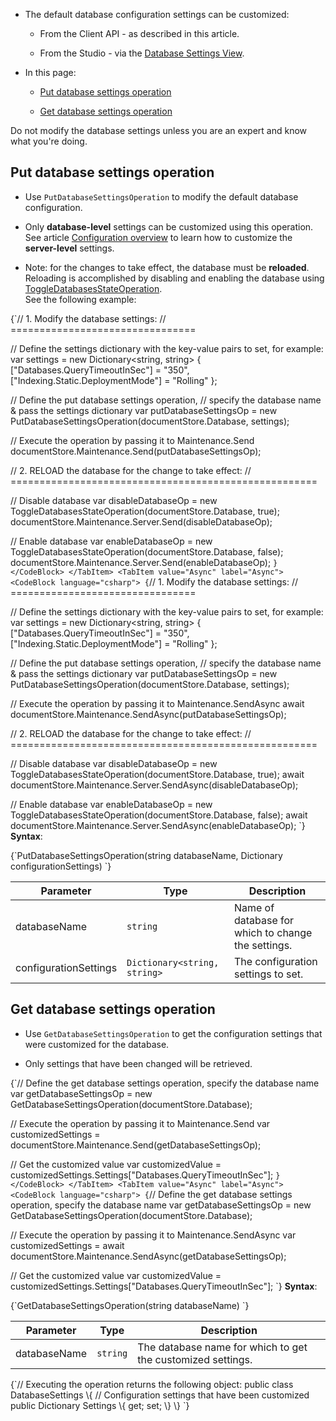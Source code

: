 
<Admonition type="note" title="">
  
* The default database configuration settings can be customized:

  * From the Client API - as described in this article.

  * From the Studio - via the [Database Settings View](../../../../studio/database/settings/database-settings.mdx#database-settings).

* In this page:  

  * [Put database settings operation](../../../../client-api/operations/maintenance/configuration/database-settings-operation.mdx#put-database-settings-operation)

  * [Get database settings operation](../../../../client-api/operations/maintenance/configuration/database-settings-operation.mdx#get-database-settings-operation)

<Admonition type="warning" title="">
Do not modify the database settings unless you are an expert and know what you're doing.  
</Admonition>

</Admonition>

## Put database settings operation

* Use `PutDatabaseSettingsOperation` to modify the default database configuration.

* Only __database-level__ settings can be customized using this operation.  
  See article [Configuration overview](../../../../server/configuration/configuration-options.mdx) to learn how to customize the __server-level__ settings.  

* Note: for the changes to take effect, the database must be __reloaded__.  
  Reloading is accomplished by disabling and enabling the database using [ToggleDatabasesStateOperation](../../../../client-api/operations/server-wide/toggle-databases-state.mdx).  
  See the following example:

<Tabs groupId='languageSyntax'>
<TabItem value="Sync" label="Sync">
<CodeBlock language="csharp">
{`// 1. Modify the database settings:
// ================================

// Define the settings dictionary with the key-value pairs to set, for example:
var settings = new Dictionary<string, string>
{
    ["Databases.QueryTimeoutInSec"] = "350", 
    ["Indexing.Static.DeploymentMode"] = "Rolling"
};

// Define the put database settings operation,
// specify the database name & pass the settings dictionary
var putDatabaseSettingsOp = new PutDatabaseSettingsOperation(documentStore.Database, settings);
    
// Execute the operation by passing it to Maintenance.Send
documentStore.Maintenance.Send(putDatabaseSettingsOp);
    
// 2. RELOAD the database for the change to take effect:
// =====================================================

// Disable database
var disableDatabaseOp = new ToggleDatabasesStateOperation(documentStore.Database, true);
documentStore.Maintenance.Server.Send(disableDatabaseOp);

// Enable database
var enableDatabaseOp = new ToggleDatabasesStateOperation(documentStore.Database, false);
documentStore.Maintenance.Server.Send(enableDatabaseOp);
`}
</CodeBlock>
</TabItem>
<TabItem value="Async" label="Async">
<CodeBlock language="csharp">
{`// 1. Modify the database settings:
// ================================

// Define the settings dictionary with the key-value pairs to set, for example:
var settings = new Dictionary<string, string>
{
    ["Databases.QueryTimeoutInSec"] = "350", 
    ["Indexing.Static.DeploymentMode"] = "Rolling"
};

// Define the put database settings operation,
// specify the database name & pass the settings dictionary
var putDatabaseSettingsOp = new PutDatabaseSettingsOperation(documentStore.Database, settings);
    
// Execute the operation by passing it to Maintenance.SendAsync
await documentStore.Maintenance.SendAsync(putDatabaseSettingsOp);
    
// 2. RELOAD the database for the change to take effect:
// =====================================================

// Disable database
var disableDatabaseOp = new ToggleDatabasesStateOperation(documentStore.Database, true);
await documentStore.Maintenance.Server.SendAsync(disableDatabaseOp);

// Enable database
var enableDatabaseOp = new ToggleDatabasesStateOperation(documentStore.Database, false);
await documentStore.Maintenance.Server.SendAsync(enableDatabaseOp);
`}
</CodeBlock>
</TabItem>
</Tabs>
__Syntax__:

<TabItem value="syntax_1" label="syntax_1">
<CodeBlock language="csharp">
{`PutDatabaseSettingsOperation(string databaseName, Dictionary<string, string> configurationSettings)
`}
</CodeBlock>
</TabItem>

| Parameter             | Type                         | Description                                        |
|-----------------------|------------------------------|----------------------------------------------------|
| databaseName          | `string`                     | Name of database for which to change the settings. |
| configurationSettings | `Dictionary<string, string>` | The configuration settings to set.                 |




## Get database settings operation

* Use `GetDatabaseSettingsOperation` to get the configuration settings that were customized for the database.  

* Only settings that have been changed will be retrieved.

<Tabs groupId='languageSyntax'>
<TabItem value="Sync" label="Sync">
<CodeBlock language="csharp">
{`// Define the get database settings operation, specify the database name
var getDatabaseSettingsOp = new GetDatabaseSettingsOperation(documentStore.Database);
    
// Execute the operation by passing it to Maintenance.Send
var customizedSettings = documentStore.Maintenance.Send(getDatabaseSettingsOp);

// Get the customized value
var customizedValue = customizedSettings.Settings["Databases.QueryTimeoutInSec"];
`}
</CodeBlock>
</TabItem>
<TabItem value="Async" label="Async">
<CodeBlock language="csharp">
{`// Define the get database settings operation, specify the database name
var getDatabaseSettingsOp = new GetDatabaseSettingsOperation(documentStore.Database);
    
// Execute the operation by passing it to Maintenance.SendAsync
var customizedSettings = await documentStore.Maintenance.SendAsync(getDatabaseSettingsOp);

// Get the customized value
var customizedValue = customizedSettings.Settings["Databases.QueryTimeoutInSec"];
`}
</CodeBlock>
</TabItem>
</Tabs>
__Syntax__:

<TabItem value="syntax_2" label="syntax_2">
<CodeBlock language="csharp">
{`GetDatabaseSettingsOperation(string databaseName)
`}
</CodeBlock>
</TabItem>

| Parameter    | Type     | Description                                                 |
|--------------|----------|-------------------------------------------------------------|
| databaseName | `string` | The database name for which to get the customized settings. |


<TabItem value="syntax_3" label="syntax_3">
<CodeBlock language="csharp">
{`// Executing the operation returns the following object:
public class DatabaseSettings
\{
    // Configuration settings that have been customized
    public Dictionary<string, string> Settings \{ get; set; \}
\}
`}
</CodeBlock>
</TabItem>





